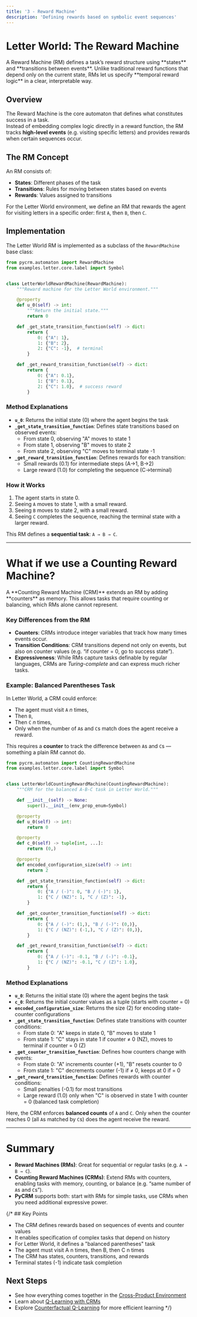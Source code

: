```yaml
---
title: '3 - Reward Machine'
description: 'Defining rewards based on symbolic event sequences'
---
```



# Letter World: The Reward Machine

<Callout type="info">
  A Reward Machine (RM) defines a task’s reward structure using **states** and **transitions between events**.  
  Unlike traditional reward functions that depend only on the current state, RMs let us specify **temporal reward logic** in a clear, interpretable way.
</Callout>

## Overview

The Reward Machine is the core automaton that defines what constitutes success in a task.  
Instead of embedding complex logic directly in a reward function, the RM tracks **high-level events** (e.g. visiting specific letters) and provides rewards when certain sequences occur.

## The RM Concept

An RM consists of:

- **States**: Different phases of the task  
- **Transitions**: Rules for moving between states based on events  
- **Rewards**: Values assigned to transitions  

For the Letter World environment, we define an RM that rewards the agent for visiting letters in a specific order: first `A`, then `B`, then `C`.

## Implementation

The Letter World RM is implemented as a subclass of the `RewardMachine` base class:

```python
from pycrm.automaton import RewardMachine
from examples.letter.core.label import Symbol


class LetterWorldRewardMachine(RewardMachine):
    """Reward machine for the Letter World environment."""

    @property
    def u_0(self) -> int:
        """Return the initial state."""
        return 0

    def _get_state_transition_function(self) -> dict:
        return {
            0: {"A": 1},
            1: {"B": 2},
            2: {"C": -1},  # terminal
        }

    def _get_reward_transition_function(self) -> dict:
        return {
            0: {"A": 0.1},
            1: {"B": 0.1},
            2: {"C": 1.0},  # success reward
        }
```

### Method Explanations

- **`u_0`**: Returns the initial state (0) where the agent begins the task
- **`_get_state_transition_function`**: Defines state transitions based on observed events:
  - From state 0, observing "A" moves to state 1
  - From state 1, observing "B" moves to state 2
  - From state 2, observing "C" moves to terminal state -1
- **`_get_reward_transition_function`**: Defines rewards for each transition:
  - Small rewards (0.1) for intermediate steps (A→1, B→2)
  - Large reward (1.0) for completing the sequence (C→terminal)


### How it Works

1. The agent starts in state 0.
2. Seeing `A` moves to state 1, with a small reward.
3. Seeing `B` moves to state 2, with a small reward.
4. Seeing `C` completes the sequence, reaching the terminal state with a larger reward.

This RM defines a **sequential task**: `A → B → C`.

---

# What if we use a Counting Reward Machine?

<Callout type="tip">
  A **Counting Reward Machine (CRM)** extends an RM by adding **counters** as memory.  
  This allows tasks that require counting or balancing, which RMs alone cannot represent.
</Callout>

### Key Differences from the RM

* **Counters**: CRMs introduce integer variables that track how many times events occur.
* **Transition Conditions**: CRM transitions depend not only on events, but also on counter values (e.g. “if counter = 0, go to success state”).
* **Expressiveness**: While RMs capture tasks definable by regular languages, CRMs are *Turing-complete* and can express much richer tasks.

### Example: Balanced Parentheses Task

In Letter World, a CRM could enforce:

* The agent must visit `A` *n* times,
* Then `B`,
* Then `C` *n* times,
* Only when the number of `A`s and `C`s match does the agent receive a reward.

This requires a **counter** to track the difference between `A`s and `C`s — something a plain RM cannot do.

```python
from pycrm.automaton import CountingRewardMachine
from examples.letter.core.label import Symbol


class LetterWorldCountingRewardMachine(CountingRewardMachine):
    """CRM for the balanced A-B-C task in Letter World."""

    def __init__(self) -> None:
        super().__init__(env_prop_enum=Symbol)

    @property
    def u_0(self) -> int:
        return 0

    @property
    def c_0(self) -> tuple[int, ...]:
        return (0,)

    @property
    def encoded_configuration_size(self) -> int:
        return 2

    def _get_state_transition_function(self) -> dict:
        return {
            0: {"A / (-)": 0, "B / (-)": 1},
            1: {"C / (NZ)": 1, "C / (Z)": -1},
        }

    def _get_counter_transition_function(self) -> dict:
        return {
            0: {"A / (-)": (1,), "B / (-)": (0,)},
            1: {"C / (NZ)": (-1,), "C / (Z)": (0,)},
        }

    def _get_reward_transition_function(self) -> dict:
        return {
            0: {"A / (-)": -0.1, "B / (-)": -0.1},
            1: {"C / (NZ)": -0.1, "C / (Z)": 1.0},
        }
```

### Method Explanations

- **`u_0`**: Returns the initial state (0) where the agent begins the task
- **`c_0`**: Returns the initial counter values as a tuple (starts with counter = 0)
- **`encoded_configuration_size`**: Returns the size (2) for encoding state-counter configurations
- **`_get_state_transition_function`**: Defines state transitions with counter conditions:
  - From state 0: "A" keeps in state 0, "B" moves to state 1
  - From state 1: "C" stays in state 1 if counter ≠ 0 (NZ), moves to terminal if counter = 0 (Z)
- **`_get_counter_transition_function`**: Defines how counters change with events:
  - From state 0: "A" increments counter (+1), "B" resets counter to 0
  - From state 1: "C" decrements counter (-1) if ≠ 0, keeps at 0 if = 0
- **`_get_reward_transition_function`**: Defines rewards with counter conditions:
  - Small penalties (-0.1) for most transitions
  - Large reward (1.0) only when "C" is observed in state 1 with counter = 0 (balanced task completion)

Here, the CRM enforces **balanced counts** of `A` and `C`.
Only when the counter reaches 0 (all `A`s matched by `C`s) does the agent receive the reward.

---

# Summary

* **Reward Machines (RMs)**: Great for sequential or regular tasks (e.g. `A → B → C`).
* **Counting Reward Machines (CRMs)**: Extend RMs with counters, enabling tasks with memory, counting, or balance (e.g. “same number of `A`s and `C`s”).
* **PyCRM** supports both: start with RMs for simple tasks, use CRMs when you need additional expressive power.








{/* ## Key Points

- The CRM defines rewards based on sequences of events and counter values
- It enables specification of complex tasks that depend on history
- For Letter World, it defines a "balanced parentheses" task
- The agent must visit A n times, then B, then C n times
- The CRM has states, counters, transitions, and rewards
- Terminal states (-1) indicate task completion

## Next Steps

- See how everything comes together in the [Cross-Product Environment](/worked-examples/letter-env/cross-product)
- Learn about [Q-Learning with CRMs](/worked-examples/letter-env/q-learning)
- Explore [Counterfactual Q-Learning](/worked-examples/letter-env/counterfactual-q-learning) for more efficient learning */}
